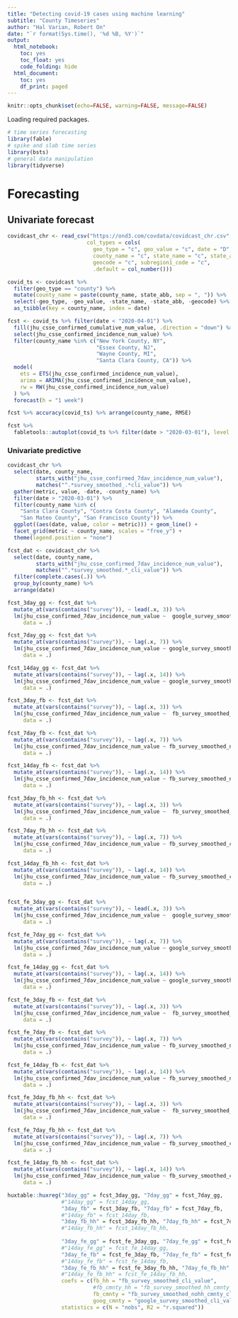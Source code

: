 ```yaml
---
title: "Detecting covid-19 cases using machine learning"
subtitle: "County Timeseries"
author: "Hal Varian, Robert On"
date: "`r format(Sys.time(), '%d %B, %Y')`"
output:
  html_notebook:
    toc: yes
    toc_float: yes
    code_folding: hide
  html_document:
    toc: yes
    df_print: paged
---
```

```r
knitr::opts_chunk$set(echo=FALSE, warning=FALSE, message=FALSE)
```

Loading required packages.

```r
# time series forecasting
library(fable)
# spike and slab time series
library(bsts)
# general data manipulation
library(tidyverse)
```

# Forecasting

## Univariate forecast

```r
covidcast_chr <- read_csv("https://ond3.com/covdata/covidcast_chr.csv",
                         col_types = cols(
                           geo_type = "c", geo_value = "c", date = "D",
                           county_name = "c", state_name = "c", state_abb = "c",
                           geocode = "c", subregion1_code = "c",
                           .default = col_number()))
```

```r
covid_ts <- covidcast %>%
  filter(geo_type == "county") %>%
  mutate(county_name = paste(county_name, state_abb, sep = ", ")) %>%
  select(-geo_type, -geo_value, -state_name, -state_abb, -geocode) %>%
  as_tsibble(key = county_name, index = date)
```

```r
fcst <- covid_ts %>% filter(date < "2020-04-01") %>%
  fill(jhu_csse_confirmed_cumulative_num_value, .direction = "down") %>%
  select(jhu_csse_confirmed_incidence_num_value) %>%
  filter(county_name %in% c("New York County, NY",
                            "Essex County, NJ",
                            "Wayne County, MI",
                            "Santa Clara County, CA")) %>%
  model(
    ets = ETS(jhu_csse_confirmed_incidence_num_value),
    arima = ARIMA(jhu_csse_confirmed_incidence_num_value),
    rw = RW(jhu_csse_confirmed_incidence_num_value)
  ) %>%
  forecast(h = "1 week")

fcst %>% accuracy(covid_ts) %>% arrange(county_name, RMSE)

fcst %>%
  fabletools::autoplot(covid_ts %>% filter(date > "2020-03-01"), level = 95)
```

### Univariate predictive

```r
covidcast_chr %>%
  select(date, county_name,
         starts_with("jhu_csse_confirmed_7dav_incidence_num_value"),
         matches("^.*survey_smoothed_.*cli_value")) %>%
  gather(metric, value, -date, -county_name) %>%
  filter(date > "2020-03-01") %>%
  filter(county_name %in% c(
    "Santa Clara County", "Contra Costa County", "Alameda County",
    "San Mateo County", "San Francisco County")) %>%
  ggplot((aes(date, value, color = metric))) + geom_line() +
  facet_grid(metric ~ county_name, scales = "free_y") +
  theme(legend.position = "none")
```

```r
fcst_dat <- covidcast_chr %>%
  select(date, county_name,
         starts_with("jhu_csse_confirmed_7dav_incidence_num_value"),
         matches("^.*survey_smoothed.*_cli_value")) %>%
  filter(complete.cases(.)) %>%
  group_by(county_name) %>%
  arrange(date)

fcst_3day_gg <- fcst_dat %>%
  mutate_at(vars(contains("survey")), ~ lead(.x, 3)) %>%
  lm(jhu_csse_confirmed_7dav_incidence_num_value ~  google_survey_smoothed_cli_value,
     data = .)

fcst_7day_gg <- fcst_dat %>%
  mutate_at(vars(contains("survey")), ~ lag(.x, 7)) %>%
  lm(jhu_csse_confirmed_7dav_incidence_num_value ~ google_survey_smoothed_cli_value,
     data = .)

fcst_14day_gg <- fcst_dat %>%
  mutate_at(vars(contains("survey")), ~ lag(.x, 14)) %>%
  lm(jhu_csse_confirmed_7dav_incidence_num_value ~ google_survey_smoothed_cli_value,
     data = .)

fcst_3day_fb <- fcst_dat %>%
  mutate_at(vars(contains("survey")), ~ lag(.x, 3)) %>%
  lm(jhu_csse_confirmed_7dav_incidence_num_value ~  fb_survey_smoothed_nohh_cmnty_cli_value,
     data = .)

fcst_7day_fb <- fcst_dat %>%
  mutate_at(vars(contains("survey")), ~ lag(.x, 7)) %>%
  lm(jhu_csse_confirmed_7dav_incidence_num_value ~ fb_survey_smoothed_nohh_cmnty_cli_value,
     data = .)

fcst_14day_fb <- fcst_dat %>%
  mutate_at(vars(contains("survey")), ~ lag(.x, 14)) %>%
  lm(jhu_csse_confirmed_7dav_incidence_num_value ~ fb_survey_smoothed_nohh_cmnty_cli_value,
     data = .)

fcst_3day_fb_hh <- fcst_dat %>%
  mutate_at(vars(contains("survey")), ~ lag(.x, 3)) %>%
  lm(jhu_csse_confirmed_7dav_incidence_num_value ~  fb_survey_smoothed_cli_value,
     data = .)

fcst_7day_fb_hh <- fcst_dat %>%
  mutate_at(vars(contains("survey")), ~ lag(.x, 7)) %>%
  lm(jhu_csse_confirmed_7dav_incidence_num_value ~ fb_survey_smoothed_cli_value + county_name,
     data = .)

fcst_14day_fb_hh <- fcst_dat %>%
  mutate_at(vars(contains("survey")), ~ lag(.x, 14)) %>%
  lm(jhu_csse_confirmed_7dav_incidence_num_value ~ fb_survey_smoothed_cli_value + county_name,
     data = .)


fcst_fe_3day_gg <- fcst_dat %>%
  mutate_at(vars(contains("survey")), ~ lead(.x, 3)) %>%
  lm(jhu_csse_confirmed_7dav_incidence_num_value ~  google_survey_smoothed_cli_value + county_name,
     data = .)

fcst_fe_7day_gg <- fcst_dat %>%
  mutate_at(vars(contains("survey")), ~ lag(.x, 7)) %>%
  lm(jhu_csse_confirmed_7dav_incidence_num_value ~ google_survey_smoothed_cli_value + county_name,
     data = .)

fcst_fe_14day_gg <- fcst_dat %>%
  mutate_at(vars(contains("survey")), ~ lag(.x, 14)) %>%
  lm(jhu_csse_confirmed_7dav_incidence_num_value ~ google_survey_smoothed_cli_value + county_name,
     data = .)

fcst_fe_3day_fb <- fcst_dat %>%
  mutate_at(vars(contains("survey")), ~ lag(.x, 3)) %>%
  lm(jhu_csse_confirmed_7dav_incidence_num_value ~  fb_survey_smoothed_nohh_cmnty_cli_value + county_name,
     data = .)

fcst_fe_7day_fb <- fcst_dat %>%
  mutate_at(vars(contains("survey")), ~ lag(.x, 7)) %>%
  lm(jhu_csse_confirmed_7dav_incidence_num_value ~ fb_survey_smoothed_nohh_cmnty_cli_value + county_name,
     data = .)

fcst_fe_14day_fb <- fcst_dat %>%
  mutate_at(vars(contains("survey")), ~ lag(.x, 14)) %>%
  lm(jhu_csse_confirmed_7dav_incidence_num_value ~ fb_survey_smoothed_nohh_cmnty_cli_value + county_name,
     data = .)

fcst_fe_3day_fb_hh <- fcst_dat %>%
  mutate_at(vars(contains("survey")), ~ lag(.x, 3)) %>%
  lm(jhu_csse_confirmed_7dav_incidence_num_value ~  fb_survey_smoothed_cli_value + county_name,
     data = .)

fcst_fe_7day_fb_hh <- fcst_dat %>%
  mutate_at(vars(contains("survey")), ~ lag(.x, 7)) %>%
  lm(jhu_csse_confirmed_7dav_incidence_num_value ~ fb_survey_smoothed_cli_value + county_name,
     data = .)

fcst_fe_14day_fb_hh <- fcst_dat %>%
  mutate_at(vars(contains("survey")), ~ lag(.x, 14)) %>%
  lm(jhu_csse_confirmed_7dav_incidence_num_value ~ fb_survey_smoothed_cli_value + county_name,
     data = .)
```

```r
huxtable::huxreg("3day_gg" = fcst_3day_gg, "7day_gg" = fcst_7day_gg,
                 #"14day_gg" = fcst_14day_gg,
                 "3day_fb" = fcst_3day_fb, "7day_fb" = fcst_7day_fb,
                 #"14day_fb" = fcst_14day_fb,
                 "3day_fb_hh" = fcst_3day_fb_hh, "7day_fb_hh" = fcst_7day_fb_hh,
                 #"14day_fb_hh" = fcst_14day_fb_hh,
                 
                 "3day_fe_gg" = fcst_fe_3day_gg, "7day_fe_gg" = fcst_fe_7day_gg,
                 #"14day_fe_gg" = fcst_fe_14day_gg,
                 "3day_fe_fb" = fcst_fe_3day_fb, "7day_fe_fb" = fcst_fe_7day_fb,
                 #"14day_fe_fb" = fcst_fe_14day_fb,
                 "3day_fe_fb_hh" = fcst_fe_3day_fb_hh, "7day_fe_fb_hh" = fcst_fe_7day_fb_hh,
                 #"14day_fe_fb_hh" = fcst_fe_14day_fb_hh,
                 coefs = c(fb_hh = "fb_survey_smoothed_cli_value",
                           #fb_cmnty_hh = "fb_survey_smoothed_hh_cmnty_cli_value",
                           fb_cmnty = "fb_survey_smoothed_nohh_cmnty_cli_value",
                           goog_cmnty = "google_survey_smoothed_cli_value"),
                 statistics = c(N = "nobs", R2 = "r.squared"))
```
